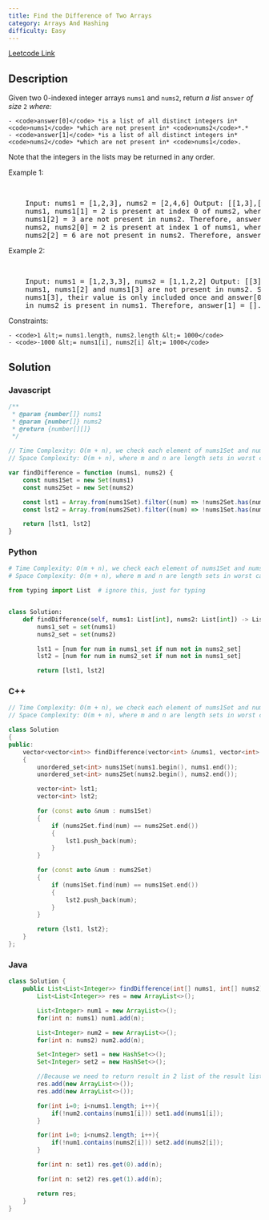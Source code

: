 ```yaml
---
title: Find the Difference of Two Arrays
category: Arrays And Hashing
difficulty: Easy
---
```


<Callout>

[Leetcode Link](https://leetcode.com/problems/find-the-difference-of-two-arrays)

</Callout>

## Description

Given two 0-indexed integer arrays <code>nums1</code> and <code>nums2</code>, return _a list_ <code>answer</code> _of size_ <code>2</code> _where:_

    - <code>answer[0]</code> *is a list of all distinct integers in* <code>nums1</code> *which are not present in* <code>nums2</code>*.*
    - <code>answer[1]</code> *is a list of all distinct integers in* <code>nums2</code> *which are not present in* <code>nums1</code>.

Note that the integers in the lists may be returned in any order.

Example 1:

<br />
<pre className="overflow-x-auto">
	Input: nums1 = [1,2,3], nums2 = [2,4,6] Output: [[1,3],[4,6]] Explanation: For
	nums1, nums1[1] = 2 is present at index 0 of nums2, whereas nums1[0] = 1 and
	nums1[2] = 3 are not present in nums2. Therefore, answer[0] = [1,3]. For
	nums2, nums2[0] = 2 is present at index 1 of nums1, whereas nums2[1] = 4 and
	nums2[2] = 6 are not present in nums2. Therefore, answer[1] = [4,6].
</pre>

Example 2:

<br />
<pre className="overflow-x-auto">
	Input: nums1 = [1,2,3,3], nums2 = [1,1,2,2] Output: [[3],[]] Explanation: For
	nums1, nums1[2] and nums1[3] are not present in nums2. Since nums1[2] ==
	nums1[3], their value is only included once and answer[0] = [3]. Every integer
	in nums2 is present in nums1. Therefore, answer[1] = [].
</pre>

Constraints:

    - <code>1 &lt;= nums1.length, nums2.length &lt;= 1000</code>
    - <code>-1000 &lt;= nums1[i], nums2[i] &lt;= 1000</code>

## Solution

### Javascript

```javascript
/**
 * @param {number[]} nums1
 * @param {number[]} nums2
 * @return {number[][]}
 */

// Time Complexity: O(m + n), we check each element of nums1Set and nums2Set
// Space Complexity: O(m + n), where m and n are length sets in worst case.

var findDifference = function (nums1, nums2) {
	const nums1Set = new Set(nums1)
	const nums2Set = new Set(nums2)

	const lst1 = Array.from(nums1Set).filter((num) => !nums2Set.has(num))
	const lst2 = Array.from(nums2Set).filter((num) => !nums1Set.has(num))

	return [lst1, lst2]
}
```

### Python

```python
# Time Complexity: O(m + n), we check each element of nums1Set and nums2Set
# Space Complexity: O(m + n), where m and n are length sets in worst case.

from typing import List  # ignore this, just for typing


class Solution:
    def findDifference(self, nums1: List[int], nums2: List[int]) -> List[List[int]]:
        nums1_set = set(nums1)
        nums2_set = set(nums2)

        lst1 = [num for num in nums1_set if num not in nums2_set]
        lst2 = [num for num in nums2_set if num not in nums1_set]

        return [lst1, lst2]

```

### C++

```cpp
// Time Complexity: O(m + n), we check each element of nums1Set and nums2Set
// Space Complexity: O(m + n), where m and n are length sets in worst case.

class Solution
{
public:
    vector<vector<int>> findDifference(vector<int> &nums1, vector<int> &nums2)
    {
        unordered_set<int> nums1Set(nums1.begin(), nums1.end());
        unordered_set<int> nums2Set(nums2.begin(), nums2.end());

        vector<int> lst1;
        vector<int> lst2;

        for (const auto &num : nums1Set)
        {
            if (nums2Set.find(num) == nums2Set.end())
            {
                lst1.push_back(num);
            }
        }

        for (const auto &num : nums2Set)
        {
            if (nums1Set.find(num) == nums1Set.end())
            {
                lst2.push_back(num);
            }
        }

        return {lst1, lst2};
    }
};
```

### Java

```java
class Solution {
    public List<List<Integer>> findDifference(int[] nums1, int[] nums2) {
        List<List<Integer>> res = new ArrayList<>();

        List<Integer> num1 = new ArrayList<>();
        for(int n: nums1) num1.add(n);

        List<Integer> num2 = new ArrayList<>();
        for(int n: nums2) num2.add(n);

        Set<Integer> set1 = new HashSet<>();
        Set<Integer> set2 = new HashSet<>();

        //Because we need to return result in 2 list of the result list, therefore we are creating these placeholders
        res.add(new ArrayList<>());
        res.add(new ArrayList<>());

        for(int i=0; i<nums1.length; i++){
            if(!num2.contains(nums1[i])) set1.add(nums1[i]);
        }

        for(int i=0; i<nums2.length; i++){
            if(!num1.contains(nums2[i])) set2.add(nums2[i]);
        }

        for(int n: set1) res.get(0).add(n);

        for(int n: set2) res.get(1).add(n);

        return res;
    }
}

```
